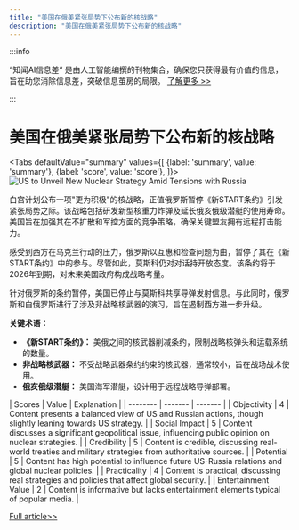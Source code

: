 ```yaml
---
title: "美国在俄美紧张局势下公布新的核战略"
description: "美国在俄美紧张局势下公布新的核战略"
---
```



:::info

“知闻AI信息差“ 是由人工智能编撰的刊物集合，确保您只获得最有价值的信息，旨在助您消除信息差，突破信息茧房的局限。  [了解更多 >>](/)

:::

# 美国在俄美紧张局势下公布新的核战略


<Tabs
	defaultValue="summary"
	values={[
	{label: 'summary', value: 'summary'},
	{label: 'score', value: 'score'},
]}>
<TabItem value="summary">
<img
  src="https://image.informedainews.com/2024/06/Pol-i7r-1717829347-0.jpg"
  alt="US to Unveil New Nuclear Strategy Amid Tensions with Russia"
/>



白宫计划公布一项"更为积极"的核战略，正值俄罗斯暂停《新START条约》引发紧张局势之际。该战略包括研发新型核重力炸弹及延长俄亥俄级潜艇的使用寿命。美国旨在加强其在不扩散和军控方面的竞争策略，确保关键盟友拥有远程打击能力。

感受到西方在乌克兰行动的压力，俄罗斯以互惠和检查问题为由，暂停了其在《新START条约》中的参与。尽管如此，莫斯科仍对对话持开放态度。该条约将于2026年到期，对未来美国政府构成战略考量。

针对俄罗斯的条约暂停，美国已停止与莫斯科共享导弹发射信息。与此同时，俄罗斯和白俄罗斯进行了涉及非战略核武器的演习，旨在遏制西方进一步升级。

**关键术语：**
- **《新START条约》：** 美俄之间的核武器削减条约，限制战略核弹头和运载系统的数量。
- **非战略核武器：** 不受战略武器条约约束的核武器，通常较小，旨在战场战术使用。
- **俄亥俄级潜艇：** 美国海军潜艇，设计用于远程战略导弹部署。
</TabItem>
<TabItem value="score">
	| Scores     | Value   | Explanation |
	| -------- | ------- | ------- |
	| Objectivity  | 4    | Content presents a balanced view of US and Russian actions, though slightly leaning towards US strategy.    |
	| Social Impact | 5     | Content discusses a significant geopolitical issue, influencing public opinion on nuclear strategies.    |
	| Credibility    | 5    | Content is credible, discussing real-world treaties and military strategies from authoritative sources.    |
	| Potential    | 5    | Content has high potential to influence future US-Russia relations and global nuclear policies.    |
	| Practicality    | 4    | Content is practical, discussing real strategies and policies that affect global security.    |
	| Entertainment Value    | 2    | Content is informative but lacks entertainment elements typical of popular media.    |
</TabItem>
</Tabs>

[Full article>>](https://sputniknews.com/20240607/us-to-roll-out-more-assertive-nuclear-strategy---report-1118825357.html)
